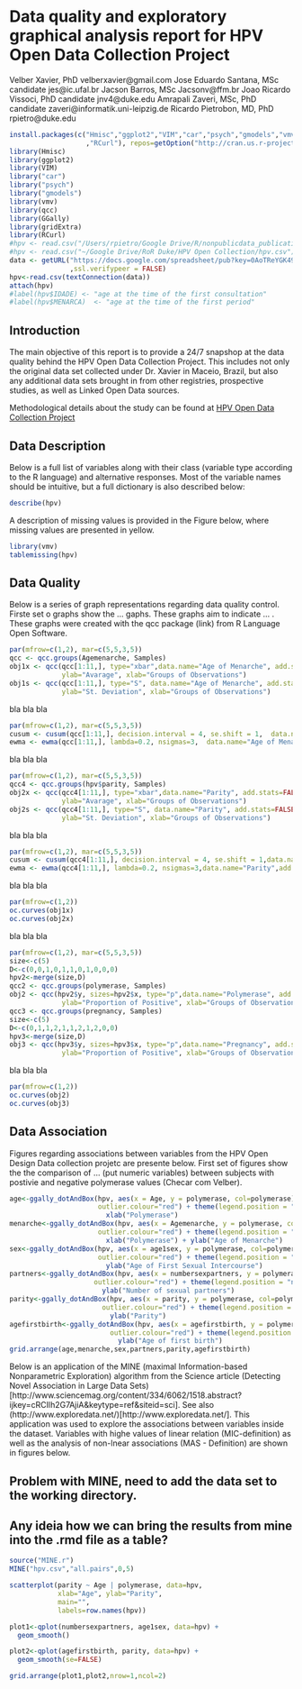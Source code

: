 # Data quality and exploratory graphical analysis report for HPV Open Data Collection Project

Velber Xavier, PhD velberxavier@gmail.com
Jose Eduardo Santana, MSc candidate jes@ic.ufal.br
Jacson Barros, MSc Jacsonv@ffm.br
Joao Ricardo Vissoci, PhD candidate jnv4@duke.edu
Amrapali Zaveri, MSc, PhD candidate zaveri@informatik.uni-leipzig.de
Ricardo Pietrobon, MD, PhD rpietro@duke.edu

<!---
Velber and Jose Eduardo, do you guys have institutional email addresses? if so, please add them above
-->


```r
install.packages(c("Hmisc","ggplot2","VIM","car","psych","gmodels","vmv","qcc","GGally","gridExtra"
                   ,"RCurl"), repos=getOption("http://cran.us.r-project.org"))
library(Hmisc)
library(ggplot2)
library(VIM)
library("car")
library("psych")
library("gmodels")
library(vmv)
library(qcc)
library(GGally)
library(gridExtra)
library(RCurl)
#hpv <- read.csv("/Users/rpietro/Google Drive/R/nonpublicdata_publications/HPV/hpv.csv")
#hpv <- read.csv("~/Google Drive/RoR Duke/HPV Open Collection/hpv.csv")
data <- getURL("https://docs.google.com/spreadsheet/pub?key=0AoTReYGK49h_dEp4WEVha3FiLXZqc3QtVEF5M0RGWEE&single=true&gid=0&output=csv"
               ,ssl.verifypeer = FALSE)
hpv<-read.csv(textConnection(data))
attach(hpv)
#label(hpv$IDADE) <- "age at the time of the first consultation" 
#label(hpv$MENARCA)  <- "age at the time of the first period"
```

<!---
Velber, please take the previous line where it says label and then create labels for each one of the variables you have in your data set. please write them in simple Portuguese and then convert them to English using Google translate. please talk with Jose Eduardo if you have any questions
-->

## Introduction
The main objective of this report is to provide a 24/7 snapshop at the data quality behind the HPV Open Data Collection Project. This includes not only the original data set collected under Dr. Xavier in Maceio, Brazil, but also any additional data sets brought in from other registries, prospective studies, as well as Linked Open Data sources.

Methodological details about the study can be found at [HPV Open Data Collection Project](site)

## Data Description
Below is a full list of variables along with their class (variable type according to the R language) and alternative responses. Most of the variable names should be intuitive, but a full dictionary is also described below:

```r
describe(hpv)
```

A description of missing values is provided in the Figure below, where missing values are presented in yellow.
```r
library(vmv)
tablemissing(hpv)
```

## Data Quality

Below is a series of graph representations regarding data quality control. Firste set o graphs show the ... gaphs. These graphs aim to indicate ... . These graphs were created with the qcc package (link) from R Language Open Software.

```r
par(mfrow=c(1,2), mar=c(5,5,3,5))
qcc <- qcc.groups(Agemenarche, Samples)
obj1x <- qcc(qcc[1:11,], type="xbar",data.name="Age of Menarche", add.stats=FALSE,
             ylab="Avarage", xlab="Groups of Observations")
obj1s <- qcc(qcc[1:11,], type="S", data.name="Age of Menarche", add.stats=FALSE,
             ylab="St. Deviation", xlab="Groups of Observations")
```

bla bla bla

```r
par(mfrow=c(1,2), mar=c(5,5,3,5))
cusum <- cusum(qcc[1:11,], decision.interval = 4, se.shift = 1,  data.name="Age of Menarche",add.stats=FALSE)
ewma <- ewma(qcc[1:11,], lambda=0.2, nsigmas=3,  data.name="Age of Menarche",add.stats=FALSE)
```

bla bla bla

```r
par(mfrow=c(1,2), mar=c(5,5,3,5))
qcc4 <- qcc.groups(hpv$parity, Samples)
obj2x <- qcc(qcc4[1:11,], type="xbar",data.name="Parity", add.stats=FALSE,
             ylab="Avarage", xlab="Groups of Observations")
obj2s <- qcc(qcc4[1:11,], type="S", data.name="Parity", add.stats=FALSE,
             ylab="St. Deviation", xlab="Groups of Observations")
```

bla bla bla

```r
par(mfrow=c(1,2), mar=c(5,5,3,5))
cusum <- cusum(qcc4[1:11,], decision.interval = 4, se.shift = 1,data.name="Parity",add.stats=FALSE)
ewma <- ewma(qcc4[1:11,], lambda=0.2, nsigmas=3,data.name="Parity",add.stats=FALSE)
```

bla bla bla


```r
par(mfrow=c(1,2))
oc.curves(obj1x)
oc.curves(obj2x)
```

bla bla bla

```r
par(mfrow=c(1,2), mar=c(5,5,3,5))
size<-c(5)
D<-c(0,0,1,0,1,1,0,1,0,0,0)
hpv2<-merge(size,D)
qcc2 <- qcc.groups(polymerase, Samples)
obj2 <- qcc(hpv2$y, sizes=hpv2$x, type="p",data.name="Polymerase", add.stats=FALSE,
             ylab="Proportion of Positive", xlab="Groups of Observations")
qcc3 <- qcc.groups(pregnancy, Samples)
size<-c(5)
D<-c(0,1,1,2,1,1,2,1,2,0,0)
hpv3<-merge(size,D)
obj3 <- qcc(hpv3$y, sizes=hpv3$x, type="p",data.name="Pregnancy", add.stats=FALSE,
             ylab="Proportion of Positive", xlab="Groups of Observations")
```

bla bla bla

```r
par(mfrow=c(1,2))
oc.curves(obj2)
oc.curves(obj3)
```

## Data Association

Figures regarding associations between variables from the HPV Open Design Data collection projetc are presente below. First set of figures show the the comparison of ... (put numeric variables) between subjects with postivie and negative polymerase values (Checar com Velber).

```r
age<-ggally_dotAndBox(hpv, aes(x = Age, y = polymerase, col=polymerase), boxPlot=TRUE,
                      outlier.colour="red") + theme(legend.position = "none") + ylab("Age") +
                        xlab("Polymerase")
menarche<-ggally_dotAndBox(hpv, aes(x = Agemenarche, y = polymerase, col=polymerase), boxPlot=TRUE,
                      outlier.colour="red") + theme(legend.position = "none") +
                        xlab("Polymerase") + ylab("Age of Menarche")
sex<-ggally_dotAndBox(hpv, aes(x = age1sex, y = polymerase, col=polymerase), boxPlot=TRUE,
                      outlier.colour="red") + theme(legend.position = "none")+ 
                        ylab("Age of First Sexual Intercourse")
partners<-ggally_dotAndBox(hpv, aes(x = numbersexpartners, y = polymerase, col=polymerase), boxPlot=TRUE,
                     outlier.colour="red") + theme(legend.position = "none")+ 
                       ylab("Number of sexual partners")
parity<-ggally_dotAndBox(hpv, aes(x = parity, y = polymerase, col=polymerase), boxPlot=TRUE,
                       outlier.colour="red") + theme(legend.position = "none")+ 
                         ylab("Parity")
agefirstbirth<-ggally_dotAndBox(hpv, aes(x = agefirstbirth, y = polymerase, col=polymerase), boxPlot=TRUE,
                         outlier.colour="red") + theme(legend.position = "none")+ 
                           ylab("Age of first birth")
grid.arrange(age,menarche,sex,partners,parity,agefirstbirth)

```

Below is an application of the MINE (maximal Information-based Nonparametric Exploration) algorithm from the Science article (Detecting Novel Association in Large Data Sets)[http://www.sciencemag.org/content/334/6062/1518.abstract?ijkey=cRCIlh2G7AjiA&keytype=ref&siteid=sci]. See also (http://www.exploredata.net/)[http://www.exploredata.net/]. This application was used to explore the associations between variables inside the dataset. Variables with highe values of linear relation (MIC-definition)  as well as the analysis of non-lnear associations (MAS - Definition) are shown in figures below.

## Problem with MINE, need to add the data set to the working directory. 
## Any ideia how we can bring the results from mine into the .rmd file as a table?
```r
source("MINE.r")
MINE("hpv.csv","all.pairs",0,5)
```

```r
scatterplot(parity ~ Age | polymerase, data=hpv, 
            xlab="Age", ylab="Parity", 
            main="", 
            labels=row.names(hpv))

plot1<-qplot(numbersexpartners, age1sex, data=hpv) +
  geom_smooth()

plot2<-qplot(agefirstbirth, parity, data=hpv) +
  geom_smooth(se=FALSE)

grid.arrange(plot1,plot2,nrow=1,ncol=2)
```
